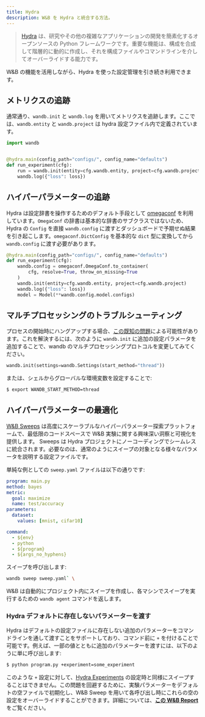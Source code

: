 ```yaml
---
title: Hydra
description: W&B を Hydra と統合する方法。
---
```


> [Hydra](https://hydra.cc) は、研究やその他の複雑なアプリケーションの開発を簡素化するオープンソースの Python フレームワークです。重要な機能は、構成を合成して階層的に動的に作成し、それを構成ファイルやコマンドラインを介してオーバーライドする能力です。

W&B の機能を活用しながら、Hydra を使った設定管理を引き続き利用できます。

## メトリクスの追跡

通常通り、`wandb.init` と `wandb.log` を用いてメトリクスを追跡します。ここでは、`wandb.entity` と `wandb.project` は hydra 設定ファイル内で定義されています。

```python
import wandb


@hydra.main(config_path="configs/", config_name="defaults")
def run_experiment(cfg):
    run = wandb.init(entity=cfg.wandb.entity, project=cfg.wandb.project)
    wandb.log({"loss": loss})
```

## ハイパーパラメーターの追跡

Hydra は設定辞書を操作するためのデフォルト手段として [omegaconf](https://omegaconf.readthedocs.io/en/2.1_branch/) を利用しています。`OmegaConf` の辞書は基本的な辞書のサブクラスではないため、Hydra の `Config` を直接 `wandb.config` に渡すとダッシュボードで予期せぬ結果を引き起こします。`omegaconf.DictConfig` を基本的な `dict` 型に変換してから `wandb.config` に渡す必要があります。

```python
@hydra.main(config_path="configs/", config_name="defaults")
def run_experiment(cfg):
    wandb.config = omegaconf.OmegaConf.to_container(
        cfg, resolve=True, throw_on_missing=True
    )
    wandb.init(entity=cfg.wandb.entity, project=cfg.wandb.project)
    wandb.log({"loss": loss})
    model = Model(**wandb.config.model.configs)
```

## マルチプロセッシングのトラブルシューティング

プロセスの開始時にハングアップする場合、[この既知の問題](/ja/models/track/log/distributed-training/)による可能性があります。これを解決するには、次のように `wandb.init` に追加の設定パラメータを追加することで、wandb のマルチプロセッシングプロトコルを変更してみてください。

```python
wandb.init(settings=wandb.Settings(start_method="thread"))
```

または、シェルからグローバルな環境変数を設定することで:

```bash
$ export WANDB_START_METHOD=thread
```

## ハイパーパラメーターの最適化

[W&B Sweeps](/ja/models/sweeps/) は高度にスケーラブルなハイパーパラメーター探索プラットフォームで、最低限のコードスペースで W&B 実験に関する興味深い洞察と可視化を提供します。 Sweeps は Hydra プロジェクトにノーコーディングでシームレスに統合されます。必要なのは、通常のようにスイープの対象となる様々なパラメータを説明する設定ファイルです。

単純な例としての `sweep.yaml` ファイルは以下の通りです:

```yaml
program: main.py
method: bayes
metric:
  goal: maximize
  name: test/accuracy
parameters:
  dataset:
    values: [mnist, cifar10]

command:
  - ${env}
  - python
  - ${program}
  - ${args_no_hyphens}
```

スイープを呼び出します:

```bash
wandb sweep sweep.yaml` \
```

W&B は自動的にプロジェクト内にスイープを作成し、各マシンでスイープを実行するための `wandb agent` コマンドを返します。

### Hydra デフォルトに存在しないパラメーターを渡す

<a id="pitfall-3-sweep-passing-parameters-not-present-in-defaults"></a>

Hydra はデフォルトの設定ファイルに存在しない追加のパラメーターをコマンドラインを通して渡すことをサポートしており、コマンド前に `+` を付けることで可能です。例えば、一部の値とともに追加のパラメーターを渡すには、以下のように単に呼び出します:

```bash
$ python program.py +experiment=some_experiment
```

このような `+` 設定に対して、[Hydra Experiments](https://hydra.cc/docs/patterns/configuring_experiments/) の設定時と同様にスイープすることはできません。この問題を回避するために、実験パラメーターをデフォルトの空ファイルで初期化し、W&B Sweep を用いて各呼び出し時にこれらの空の設定をオーバーライドすることができます。詳細については、[**この W&B Report**](http://wandb.me/hydra) をご覧ください。